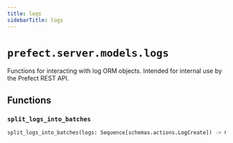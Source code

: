 ```yaml
---
title: logs
sidebarTitle: logs
---
```


# `prefect.server.models.logs`



Functions for interacting with log ORM objects.
Intended for internal use by the Prefect REST API.


## Functions

### `split_logs_into_batches` <sup><a href="https://github.com/prefecthq/prefect/blob/main/src/prefect/server/models/logs.py#L33" target="_blank"><Icon icon="github" size="14" /></a></sup>

```python
split_logs_into_batches(logs: Sequence[schemas.actions.LogCreate]) -> Generator[Tuple[LogCreate, ...], None, None]
```

